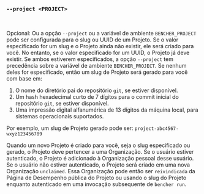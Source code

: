 ### `--project <PROJECT>`

<br />

Opcional: Ou a opção `--project` ou a variável de ambiente `BENCHER_PROJECT`
pode ser configurada para o slug ou UUID de um Projeto.
Se o valor especificado for um slug e o Projeto ainda não existir, ele será criado para você.
No entanto, se o valor especificado for um UUID, o Projeto já deve existir.
Se ambos estiverem especificados, a opção `--project` tem precedência sobre a variável de ambiente `BENCHER_PROJECT`.
Se nenhum deles for especificado, então um slug de Projeto será gerado para você com base em:

1. O nome do diretório pai do repositório `git`, se estiver disponível.
2. Um hash hexadecimal curto de 7 dígitos para o commit inicial do repositório `git`, se estiver disponível.
3. Uma impressão digital alfanumérica de 13 dígitos da máquina local, para sistemas operacionais suportados.

Por exemplo, um slug de Projeto gerado pode ser: `project-abc4567-wxyz123456789`

Quando um novo Projeto é criado para você, seja o slug especificado ou gerado,
o Projeto deve pertencer a uma Organização.
Se o usuário estiver autenticado, o Projeto é adicionado à Organização pessoal desse usuário.
Se o usuário não estiver autenticado, o Projeto será criado em uma nova Organização `unclaimed`.
Essa Organização pode então ser `reivindicada` da Página de Desempenho pública do Projeto
ou usando o slug do Projeto enquanto autenticado em uma invocação subsequente de `bencher run`.
